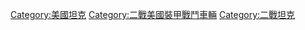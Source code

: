 {{Catnav|頁面分類|人类社会|战争|第二次世界大战|美軍第二次世界大戰裝甲戰鬥車輛}}
{{Catnav|頁面分類|人类社会|战争|第二次世界大战|二戰坦克}}
{{Commonscat|World War II tanks of the United States|美國二戰坦克}}
[[Category:美國坦克|Category:美國坦克]]
[[Category:二戰美國裝甲戰鬥車輛|Category:二戰美國裝甲戰鬥車輛]]
[[Category:二戰坦克|Category:二戰坦克]]